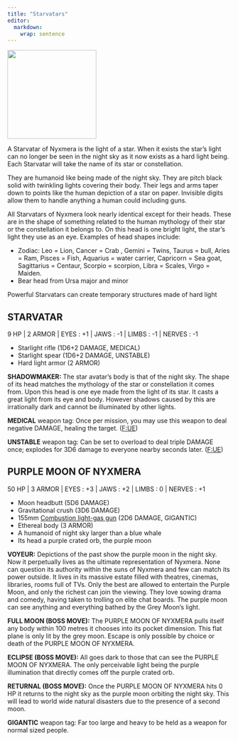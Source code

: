 ```yaml
---
title: "Starvatars"
editor: 
  markdown: 
    wrap: sentence
---
```


![](images/starvatar.png){width=200px fig-align="center"}

A Starvatar of Nyxmera is the light of a star. When it exists the star’s light can no longer be seen in the night sky as it now exists as a hard light being. Each Starvatar will take the name of its star or constellation.

They are humanoid like being made of the night sky. They are pitch black solid with twinkling lights covering their body. Their legs and arms taper down to points like the human depiction of a star on paper. Invisible digits allow them to handle anything a human could including guns.

All Starvatars of Nyxmera look nearly identical except for their heads. These are in the shape of something related to the human mythology of their star or the constellation it belongs to. On this head is one bright light, the star’s light they use as an eye. Examples of head shapes include:

- Zodiac: Leo = Lion, Cancer = Crab , Gemini = Twins, Taurus = bull, Aries = Ram, Pisces = Fish, Aquarius = water carrier, Capricorn =  Sea goat, Sagittarius = Centaur, Scorpio = scorpion, Libra = Scales, Virgo =  Maiden.
- Bear head from Ursa major and minor

Powerful Starvatars can create temporary structures made of hard light

## STARVATAR {#starvatar}

9 HP \| 2 ARMOR | EYES : +1 \| JAWS : -1 \| LIMBS : -1 \| NERVES : -1

- Starlight rifle (1D6+2 DAMAGE, MEDICAL)
- Starlight spear (1D6+2 DAMAGE, UNSTABLE)
- Hard light armor (2 ARMOR)

__SHADOWMAKER:__ The star avatar’s body is that of the night sky. The shape of its head matches the mythology of the star or constellation it comes from. Upon this head is one eye made from the light of its star. It casts a great light from its eye and body. However shadows caused by this are irrationally dark and cannot be illuminated by other lights.

__MEDICAL__ weapon tag: Once per mission, you may use this weapon to deal negative DAMAGE, healing the target. ([F:UE](https://claymorerpgs.itch.io/fist))

__UNSTABLE__ weapon tag: Can be set to overload to deal triple DAMAGE once; explodes for 3D6 damage to everyone nearby seconds later. ([F:UE](https://claymorerpgs.itch.io/fist))

## PURPLE MOON OF NYXMERA {#purple_moon}

50 HP \| 3 ARMOR | EYES : +3 \| JAWS : +2 \| LIMBS : 0 \| NERVES : +1

- Moon headbutt (5D6 DAMAGE)
- Gravitational crush (3D6 DAMAGE)
- 155mm [Combustion light-gas gun](https://en.wikipedia.org/wiki/Combustion_light-gas_gun) (2D6 DAMAGE, GIGANTIC)
- Ethereal body (3 ARMOR)
- A humanoid of night sky larger than a blue whale
- Its head a purple crated orb, the purple moon

__VOYEUR:__ Depictions of the past show the purple moon in the night sky. 
Now it perpetually lives as the ultimate representation of Nyxmera.
None can question its authority within the suns of Nyxmera and few can match its power outside.
It lives in its massive estate filled with theatres, cinemas, libraries, rooms full of TVs.
Only the best are allowed to entertain the Purple Moon, and only the richest can join the viewing.
They love sowing drama and comedy, having taken to trolling on elite chat boards.
The purple moon can see anything and everything bathed by the Grey Moon's light.

__FULL MOON (BOSS MOVE):__ The PURPLE MOON OF NYXMERA pulls itself any body within 100 metres it chooses into its pocket dimension.
This flat plane is only lit by the grey moon.
Escape is only possible by choice or death of the PURPLE MOON OF NYXMERA.

__ECLIPSE (BOSS MOVE):__ All goes dark to those that can see the PURPLE MOON OF NYXMERA. 
The only perceivable light being the purple illumination that directly comes off the purple crated orb.

__RETURNAL (BOSS MOVE):__ Once the PURPLE MOON OF NYXMERA hits 0 HP it returns to the night sky as the purple moon orbiting the night sky.
This will lead to world wide natural disasters due to the presence of a second moon.

__GIGANTIC__ weapon tag: Far too large and heavy to be held as a weapon for normal sized people.